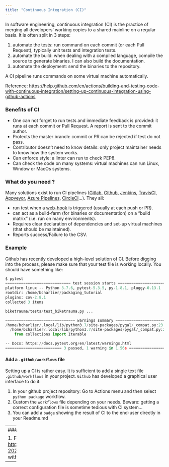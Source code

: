 ```yaml
---
title: "Continuous Integration (CI)"
---
```


In software engineering, continuous integration (CI) is the practice of merging all developers' working copies to a shared mainline on a regular basis. It is often split in 3 steps:

1. automate the tests: run command on each commit (or each Pull Request), typically unit tests and integration tests.
2. automate the build: when dealing with a compiled language, compile the source to generate binaries. I can also build the documentation.
3. automate the deployment: send the binaries to the repository.

A CI pipeline runs commands on some virtual machine automatically.

Reference: <https://help.github.com/en/actions/building-and-testing-code-with-continuous-integration/setting-up-continuous-integration-using-github-actions>

### Benefits of CI

- One can not forget to run tests and immediate feedback is provided: it runs at each commit or Pull Request. A report is sent to the commit author.
- Protects the master branch: commit or PR can be rejected if test do not pass.
- Contributor doesn't need to know details: only project maintainer needs to know how the system works.
- Can enforce style: a linter can run to check PEP8.
- Can check the code on many systems: virtual machines can run Linux, Window or MacOs systems.

### What do you need ?

Many solutions exist to run CI pipelines ([Gitlab](https://docs.gitlab.com/ee/ci/), [Github](https://help.github.com/en/actions/building-and-testing-code-with-continuous-integration/about-continuous-integration), [Jenkins](https://jenkins.io/), [TravisCI](https://travis-ci.org/), [Appveyor](https://www.appveyor.com/), [Azure Pipelines](https://azure.microsoft.com/fr-fr/services/devops/pipelines/), [CircleCI](https://circleci.com/)...). They all:

- run test when a [web-hook](https://en.wikipedia.org/wiki/Webhook) is triggered (usually at each push or PR).
- can act as a build-farm (for binaries or documentation) on a "build matrix" (i.e. run on many environments).
- Requires clear declaration of dependencies and set-up virtual machines (that should be maintained).
- Reports success/Failure to the CSV.

### Example

Github has recently developed a high-level solution of CI. Before digging into the process, please make sure that your test file is working locally. You should have something like:

```python
$ pytest
============================= test session starts ==============================
platform linux -- Python 3.7.6, pytest-5.3.5, py-1.8.1, pluggy-0.13.1
rootdir: /home/bcharlier/packaging_tutorial
plugins: cov-2.8.1
collected 3 items

biketrauma/tests/test_biketrauma.py ...                                  [100%]

=============================== warnings summary ===============================
/home/bcharlier/.local/lib/python3.7/site-packages/pygal/_compat.py:23
  /home/bcharlier/.local/lib/python3.7/site-packages/pygal/_compat.py:23: DeprecationWarning: Using or importing the ABCs from 'collections' instead of from 'collections.abc' is deprecated since Python 3.3,and in 3.9 it will stop working
    from collections import Iterable

-- Docs: https://docs.pytest.org/en/latest/warnings.html
========================= 3 passed, 1 warning in 1.56s =========================

```

#### Add a `.github/workflows` file

Setting up a CI is rather easy. It is sufficient to add a single text file `.github/workflows` in your project. `Github` has developed a graphical user interface to do it:

1. In your github project repository: Go to Actions menu and then select `python package` workflow.
2. Custom the `workflows` file depending on your needs. Beware: getting a correct configuration file is sometime tedious with CI system...
3. You can add a `badge` showing the result of CI to the end-user directly in your Readme.md

----
### <font color='red'>Exercise:</font>

1. Fork the `biketrauma` project <https://github.com/HMMA238-2020/biketrauma>
2. Setup a CI with github on `biketrauma`
----
